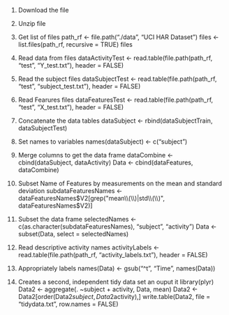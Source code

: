 1. Download the file
2. Unzip file

3. Get list of files
path_rf <- file.path("./data", "UCI HAR Dataset")
files <- list.files(path_rf, recursive = TRUE)
files

4. Read data from files
dataActivityTest <- read.table(file.path(path_rf, "test", "Y_test.txt"), header = FALSE)

5. Read the subject files
dataSubjectTest <- read.table(file.path(path_rf, "test", "subject_test.txt"), header = FALSE)

6. Read Fearures files
dataFeaturesTest <- read.table(file.path(path_rf, "test", "X_test.txt"), header = FALSE)

7. Concatenate the data tables
dataSubject <- rbind(dataSubjectTrain, dataSubjectTest)

8. Set names to variables
names(dataSubject) <- c("subject")

9. Merge columns to get the data frame
dataCombine <- cbind(dataSubject, dataActivity)
Data <- cbind(dataFeatures, dataCombine)

10. Subset Name of Features by measurements on the mean and standard deviation
subdataFeaturesNames <- dataFeaturesNames$V2[grep("mean\\(\\)|std\\(\\)", dataFeaturesNames$V2)]

11. Subset the data frame
selectedNames <- c(as.character(subdataFeaturesNames), "subject", "activity")
Data <- subset(Data, select = selectedNames)

12. Read descriptive activity names
activityLabels <- read.table(file.path(path_rf, "activity_labels.txt"), header = FALSE)

13. Appropriately labels
names(Data) <- gsub("^t", "Time", names(Data))

14. Creates a second, independent tidy data set an ouput it
library(plyr)
Data2 <- aggregate(. ~subject + activity, Data, mean)
Data2 <- Data2[order(Data2$subject, Data2$activity),]
write.table(Data2, file = "tidydata.txt", row.names = FALSE)
